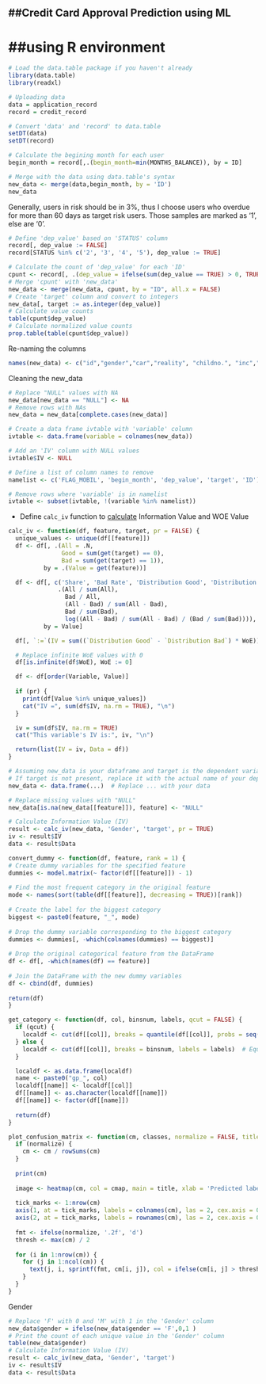 ## ##Credit Card Approval Prediction using ML

# ##using R environment

```r
# Load the data.table package if you haven't already
library(data.table)
library(readxl)
```

```r
# Uploading data
data = application_record
record = credit_record
```

```r
# Convert 'data' and 'record' to data.table
setDT(data)
setDT(record)

```

```r
# Calculate the begining month for each user
begin_month = record[,.(begin_month=min(MONTHS_BALANCE)), by = ID]
```

```r
# Merge with the data using data.table's syntax
new_data <- merge(data,begin_month, by = 'ID')
new_data
```

Generally, users in risk should be in 3%, thus I choose users who overdue for more than 60 days as target risk users. Those samples are marked as '1', else are '0'.

```r
# Define 'dep_value' based on 'STATUS' column
record[, dep_value := FALSE]
record[STATUS %in% c('2', '3', '4', '5'), dep_value := TRUE]

```

```r
# Calculate the count of 'dep_value' for each 'ID'
cpunt <- record[, .(dep_value = ifelse(sum(dep_value == TRUE) > 0, TRUE, FALSE)), by = ID]
# Merge 'cpunt' with 'new_data'
new_data <- merge(new_data, cpunt, by = "ID", all.x = FALSE)
# Create 'target' column and convert to integers
new_data[, target := as.integer(dep_value)]
# Calculate value counts
table(cpunt$dep_value)
# Calculate normalized value counts
prop.table(table(cpunt$dep_value))

```

Re-naming the columns

```r
names(new_data) <- c("id","gender","car","reality", "childno.", "inc","inctp","edutp","famtp","houtp","days_birth",     "days_employed","mobile","wkphone","phone","email",        "occtp","famsize","begin_month","dep_value","target")
```

Cleaning the new_data

```r

# Replace "NULL" values with NA
new_data[new_data == "NULL"] <- NA
# Remove rows with NAs
new_data = new_data[complete.cases(new_data)]


```

```r
# Create a data frame ivtable with 'variable' column
ivtable <- data.frame(variable = colnames(new_data))

# Add an 'IV' column with NULL values
ivtable$IV <- NULL

# Define a list of column names to remove
namelist <- c('FLAG_MOBIL', 'begin_month', 'dep_value', 'target', 'ID')

# Remove rows where 'variable' is in namelist
ivtable <- subset(ivtable, !(variable %in% namelist))


```

-   Define `calc_iv` function to [calculate](https://www.kaggle.com/puremath86/iv-woe-starter-for-python) Information Value and WOE Value

```r
calc_iv <- function(df, feature, target, pr = FALSE) {
  unique_values <- unique(df[[feature]])
  df <- df[, .(All = .N,
               Good = sum(get(target) == 0),
               Bad = sum(get(target) == 1)),
          by = .(Value = get(feature))]

  df <- df[, c('Share', 'Bad Rate', 'Distribution Good', 'Distribution Bad', 'WoE') :=
              .(All / sum(All),
                Bad / All,
                (All - Bad) / sum(All - Bad),
                Bad / sum(Bad),
                log((All - Bad) / sum(All - Bad) / (Bad / sum(Bad)))),
          by = Value]

  df[, `:=`(IV = sum((`Distribution Good` - `Distribution Bad`) * WoE)), by = Variable]

  # Replace infinite WoE values with 0
  df[is.infinite(df$WoE), WoE := 0]

  df <- df[order(Variable, Value)]
  
  if (pr) {
    print(df[Value %in% unique_values])
    cat("IV =", sum(df$IV, na.rm = TRUE), "\n")
  }

  iv = sum(df$IV, na.rm = TRUE)
  cat("This variable's IV is:", iv, "\n")

  return(list(IV = iv, Data = df))
}

# Assuming new_data is your dataframe and target is the dependent variable
# If target is not present, replace it with the actual name of your dependent variable column
new_data <- data.frame(...)  # Replace ... with your data

# Replace missing values with "NULL"
new_data[is.na(new_data[[feature]]), feature] <- "NULL"

# Calculate Information Value (IV)
result <- calc_iv(new_data, 'Gender', 'target', pr = TRUE)
iv <- result$IV
data <- result$Data

```

```r
convert_dummy <- function(df, feature, rank = 1) {
# Create dummy variables for the specified feature
dummies <- model.matrix(~ factor(df[[feature]]) - 1)
  
# Find the most frequent category in the original feature
mode <- names(sort(table(df[[feature]], decreasing = TRUE))[rank])
  
# Create the label for the biggest category
biggest <- paste0(feature, "_", mode)
  
# Drop the dummy variable corresponding to the biggest category
dummies <- dummies[, -which(colnames(dummies) == biggest)]
  
# Drop the original categorical feature from the DataFrame
df <- df[, -which(names(df) == feature)]
  
# Join the DataFrame with the new dummy variables
df <- cbind(df, dummies)
  
return(df)
}

```

```r
get_category <- function(df, col, binsnum, labels, qcut = FALSE) {
  if (qcut) {
    localdf <- cut(df[[col]], breaks = quantile(df[[col]], probs = seq(0, 1, 1/binsnum)), labels = labels)  # Quantile cut
  } else {
    localdf <- cut(df[[col]], breaks = binsnum, labels = labels)  # Equal-length cut
  }

  localdf <- as.data.frame(localdf)
  name <- paste0("gp_", col)
  localdf[[name]] <- localdf[[col]]
  df[[name]] <- as.character(localdf[[name]])
  df[[name]] <- factor(df[[name]])
  
  return(df)
}

```

```r
plot_confusion_matrix <- function(cm, classes, normalize = FALSE, title = 'Confusion matrix', cmap = heat.colors) {
  if (normalize) {
    cm <- cm / rowSums(cm)
  }
  
  print(cm)
  
  image <- heatmap(cm, col = cmap, main = title, xlab = 'Predicted label', ylab = 'True label', symm = TRUE, scale = 'none')
  
  tick_marks <- 1:nrow(cm)
  axis(1, at = tick_marks, labels = colnames(cm), las = 2, cex.axis = 0.7)
  axis(2, at = tick_marks, labels = rownames(cm), las = 2, cex.axis = 0.7)
  
  fmt <- ifelse(normalize, '.2f', 'd')
  thresh <- max(cm) / 2
  
  for (i in 1:nrow(cm)) {
    for (j in 1:ncol(cm)) {
      text(j, i, sprintf(fmt, cm[i, j]), col = ifelse(cm[i, j] > thresh, 'white', 'black'), cex = 0.7)
    }
  }
}

```

Gender

```r
# Replace 'F' with 0 and 'M' with 1 in the 'Gender' column
new_data$gender = ifelse(new_data$gender == 'F',0,1 )
# Print the count of each unique value in the 'Gender' column
table(new_data$gender)
# Calculate Information Value (IV)
result <- calc_iv(new_data, 'Gender', 'target')
iv <- result$IV
data <- result$Data

```

```r

```

```r

```

```r
```

